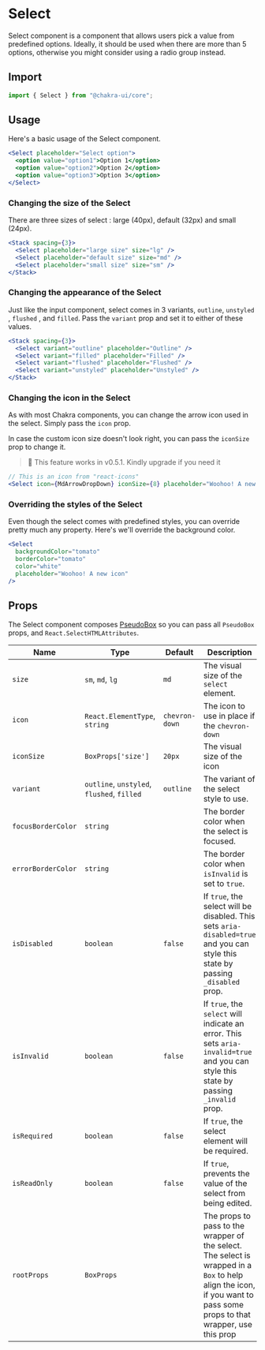 
<SEO
  title="Select"
  description="Select component is a component that allows users pick a value from predefined options."
/>

# Select

Select component is a component that allows users pick a value from predefined
options. Ideally, it should be used when there are more than 5 options,
otherwise you might consider using a radio group instead.

## Import

```js
import { Select } from "@chakra-ui/core";
```

## Usage

Here's a basic usage of the Select component.

```jsx
<Select placeholder="Select option">
  <option value="option1">Option 1</option>
  <option value="option2">Option 2</option>
  <option value="option3">Option 3</option>
</Select>
```

### Changing the size of the Select

There are three sizes of select : large (40px), default (32px) and small (24px).

```jsx
<Stack spacing={3}>
  <Select placeholder="large size" size="lg" />
  <Select placeholder="default size" size="md" />
  <Select placeholder="small size" size="sm" />
</Stack>
```

### Changing the appearance of the Select

Just like the input component, select comes in 3 variants, `outline`, `unstyled`
, `flushed` , and `filled`. Pass the `variant` prop and set it to either of
these values.

```jsx
<Stack spacing={3}>
  <Select variant="outline" placeholder="Outline" />
  <Select variant="filled" placeholder="Filled" />
  <Select variant="flushed" placeholder="Flushed" />
  <Select variant="unstyled" placeholder="Unstyled" />
</Stack>
```

### Changing the icon in the Select

As with most Chakra components, you can change the arrow icon used in the
select. Simply pass the `icon` prop.

In case the custom icon size doesn't look right, you can pass the `iconSize`
prop to change it.

> 🚨 This feature works in v0.5.1. Kindly upgrade if you need it

```jsx
// This is an icon from "react-icons"
<Select icon={MdArrowDropDown} iconSize={8} placeholder="Woohoo! A new icon" />
```

### Overriding the styles of the Select

Even though the select comes with predefined styles, you can override pretty
much any property. Here's we'll override the background color.

```jsx
<Select
  backgroundColor="tomato"
  borderColor="tomato"
  color="white"
  placeholder="Woohoo! A new icon"
/>
```

## Props

The Select component composes [PseudoBox](/pseudobox) so you can pass all
`PseudoBox` props, and `React.SelectHTMLAttributes`.

| Name               | Type                                       | Default        | Description                                                                                                                                                            |
| ------------------ | ------------------------------------------ | -------------- | ---------------------------------------------------------------------------------------------------------------------------------------------------------------------- |
| `size`             | `sm`, `md`, `lg`                           | `md`           | The visual size of the `select` element.                                                                                                                               |
| `icon`             | `React.ElementType`, `string`              | `chevron-down` | The icon to use in place if the `chevron-down`                                                                                                                         |
| `iconSize`         | `BoxProps['size']`                         | `20px`         | The visual size of the icon                                                                                                                                            |
| `variant`          | `outline`, `unstyled`, `flushed`, `filled` | `outline`      | The variant of the select style to use.                                                                                                                                |
| `focusBorderColor` | `string`                                   |                | The border color when the select is focused.                                                                                                                           |
| `errorBorderColor` | `string`                                   |                | The border color when `isInvalid` is set to `true`.                                                                                                                    |
| `isDisabled`       | `boolean`                                  | `false`        | If `true`, the select will be disabled. This sets `aria-disabled=true` and you can style this state by passing `_disabled` prop.                                       |
| `isInvalid`        | `boolean`                                  | `false`        | If `true`, the `select` will indicate an error. This sets `aria-invalid=true` and you can style this state by passing `_invalid` prop.                                 |
| `isRequired`       | `boolean`                                  | `false`        | If `true`, the select element will be required.                                                                                                                        |
| `isReadOnly`       | `boolean`                                  | `false`        | If `true`, prevents the value of the select from being edited.                                                                                                         |
| `rootProps`        | `BoxProps`                                 |                | The props to pass to the wrapper of the select. The select is wrapped in a `Box` to help align the icon, if you want to pass some props to that wrapper, use this prop |
